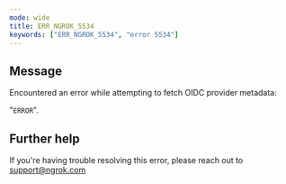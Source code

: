 ```yaml
---
mode: wide
title: ERR_NGROK_5534
keywords: ["ERR_NGROK_5534", "error 5534"]
---
```


## Message

Encountered an error while attempting to fetch OIDC provider metadata:

"`ERROR`".

## Further help

If you're having trouble resolving this error, please reach out to [support@ngrok.com](mailto:support@ngrok.com?subject=Help%20with%20ERR_NGROK_5534)
